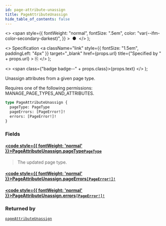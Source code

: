 ```yaml
---
id: page-attribute-unassign
title: PageAttributeUnassign
hide_table_of_contents: false
---
```


  <>
    <span
      style={{
        fontWeight: "normal",
        fontSize: ".5em",
        color: "var(--ifm-color-secondary-darkest)",
      }}
    >
      &nbsp;●&nbsp;
    </span>
  </>
);

  <>
    Specification
    <a
      className="link"
      style={{ fontSize: "1.5em", paddingLeft: "4px" }}
      target="\_blank"
      href={props.url}
      title={"Specified by " + props.url}
    >
      ⎘
    </a>
  </>
);

  <>
    <span class={"badge badge--" + props.class}>{props.text}</span>
  </>
);

Unassign attributes from a given page type.

Requires one of the following permissions: MANAGE_PAGE_TYPES_AND_ATTRIBUTES.

```graphql
type PageAttributeUnassign {
  pageType: PageType
  pageErrors: [PageError!]!
  errors: [PageError!]!
}
```

### Fields

#### [<code style={{ fontWeight: 'normal' }}>PageAttributeUnassign.<b>pageType</b></code>](#)<Bullet />[`PageType`](../../api-reference/objects/page-type) <Badge class="secondary" text="object"/>

> The updated page type.

#### [<code style={{ fontWeight: 'normal' }}>PageAttributeUnassign.<b>pageErrors</b></code>](#)<Bullet />[`[PageError!]!`](../../api-reference/objects/page-error) <Badge class="secondary" text="non-null"/> <Badge class="secondary" text="object"/>

>

#### [<code style={{ fontWeight: 'normal' }}>PageAttributeUnassign.<b>errors</b></code>](#)<Bullet />[`[PageError!]!`](../../api-reference/objects/page-error) <Badge class="secondary" text="non-null"/> <Badge class="secondary" text="object"/>

>

### Returned by

[`pageAttributeUnassign`](../../api-reference/mutations/page-attribute-unassign) <Badge class="secondary" text="mutation"/>
